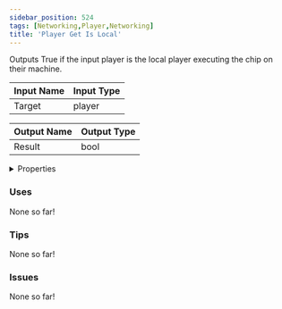 ```yaml
---
sidebar_position: 524
tags: [Networking,Player,Networking]
title: 'Player Get Is Local'
---
```


Outputs True if the input player is the local player executing the chip on their machine.



<IChip uuid="4646dbed-e616-470e-8e0c-eb446b91838b"/>

| Input Name | Input Type |
|-----------|-----------|
| Target | player |

| Output Name | Output Type |
|-----------|-----------|
| Result | bool |


<details>
  <summary>Properties</summary>
  <div>
    <div>
    <table>
      <thead>
        <tr>
          <th>Is beta required?</th>
          <th>No</th>
        </tr>
        <tr>
          <th>Is this chip a trolling risk?</th>
          <th>No</th>
        </tr>
        <tr>
          <th>Is this chip a role assignment risk?</th>
          <th>No</th>
        </tr>
        <tr>
          <th>Chip UUID</th>
          <th>4646dbed-e616-470e-8e0c-eb446b91838b</th>
        </tr>
        <tr>
          <th>Room availability</th>
          <th>Available everywhere</th>
        </tr>
      </thead>
    </table>
    </div>
  </div>
</details>

### Uses

None so far!

### Tips

None so far!

### Issues

None so far!